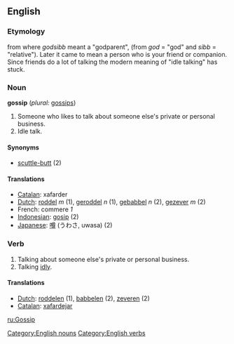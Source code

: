 ==English==

=== Etymology ===
from {{OE.}} where ''godsibb'' meant a "godparent", (from ''god'' = "god"  and ''sibb'' = "relative"). Later it came to mean a person who is your friend or companion. Since friends do a lot of talking the modern meaning of "idle talking" has stuck.

=== Noun ===
'''gossip'''  (''plural:'' [[gossips]])
#Someone who likes to talk about someone else's private or personal business.
#Idle talk.

==== Synonyms ====
* [[scuttle-butt]] (2)

==== Translations ====
*[[Catalan]]: xafarder
*[[Dutch]]: [[roddel]] ''m'' (1), [[geroddel]] ''n'' (1), [[gebabbel]] ''n'' (2), [[gezever]] ''m'' (2)
*French: commere ''1''
*[[Indonesian]]: [[gosip]] (2)
*[[Japanese]]: [[噂]] (うわさ, uwasa) (2)

=== Verb ===
{{en-infl-reg-consonant|gossip||}}
# Talking about someone else's private or personal business.
# Talking [[idly]].

==== Translations ====
*[[Dutch]]: [[roddelen]] (1), [[babbelen]] (2), [[zeveren]] (2)
*[[Catalan]]: [[xafardejar]]

[[Category:English nouns]]
[[Category:English verbs]]

[[ru:Gossip]]